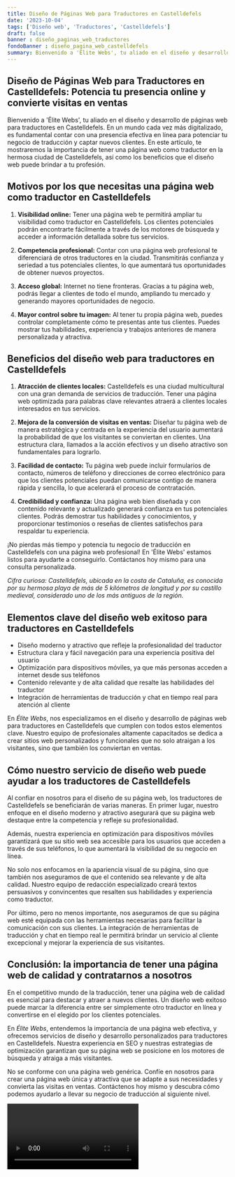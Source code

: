 ```yaml
---
title: Diseño de Páginas Web para Traductores en Castelldefels
date: '2023-10-04'
tags: ['Diseño web', 'Traductores', 'Castelldefels']
draft: false
banner : diseño_paginas_web_traductores
fondoBanner : diseño_pagina_web_castelldefels
summary: Bienvenido a 'Élite Webs', tu aliado en el diseño y desarrollo de páginas web para traductores en Castelldefels. En un mundo cada vez más digitalizado, es fundamental contar con una presencia efectiva en línea para potenciar tu negocio de traducción y captar nuevos clientes. En este artículo, te mostraremos la importancia de tener una página web como traductor en la hermosa ciudad de Castelldefels, así como los beneficios que el diseño web puede brindar a tu profesión.
---
```


## Diseño de Páginas Web para Traductores en Castelldefels: Potencia tu presencia online y convierte visitas en ventas

Bienvenido a 'Élite Webs', tu aliado en el diseño y desarrollo de páginas web para traductores en Castelldefels. En un mundo cada vez más digitalizado, es fundamental contar con una presencia efectiva en línea para potenciar tu negocio de traducción y captar nuevos clientes. En este artículo, te mostraremos la importancia de tener una página web como traductor en la hermosa ciudad de Castelldefels, así como los beneficios que el diseño web puede brindar a tu profesión.

## Motivos por los que necesitas una página web como traductor en Castelldefels

1. **Visibilidad online:** Tener una página web te permitirá ampliar tu visibilidad como traductor en Castelldefels. Los clientes potenciales podrán encontrarte fácilmente a través de los motores de búsqueda y acceder a información detallada sobre tus servicios.

2. **Competencia profesional:** Contar con una página web profesional te diferenciará de otros traductores en la ciudad. Transmitirás confianza y seriedad a tus potenciales clientes, lo que aumentará tus oportunidades de obtener nuevos proyectos.

3. **Acceso global:** Internet no tiene fronteras. Gracias a tu página web, podrás llegar a clientes de todo el mundo, ampliando tu mercado y generando mayores oportunidades de negocio.

4. **Mayor control sobre tu imagen:** Al tener tu propia página web, puedes controlar completamente cómo te presentas ante tus clientes. Puedes mostrar tus habilidades, experiencia y trabajos anteriores de manera personalizada y atractiva.

## Beneficios del diseño web para traductores en Castelldefels

1. **Atracción de clientes locales:** Castelldefels es una ciudad multicultural con una gran demanda de servicios de traducción. Tener una página web optimizada para palabras clave relevantes atraerá a clientes locales interesados en tus servicios.

2. **Mejora de la conversión de visitas en ventas:** Diseñar tu página web de manera estratégica y centrada en la experiencia del usuario aumentará la probabilidad de que los visitantes se conviertan en clientes. Una estructura clara, llamados a la acción efectivos y un diseño atractivo son fundamentales para lograrlo.

3. **Facilidad de contacto:** Tu página web puede incluir formularios de contacto, números de teléfono y direcciones de correo electrónico para que los clientes potenciales puedan comunicarse contigo de manera rápida y sencilla, lo que acelerará el proceso de contratación.

4. **Credibilidad y confianza:** Una página web bien diseñada y con contenido relevante y actualizado generará confianza en tus potenciales clientes. Podrás demostrar tus habilidades y conocimientos, y proporcionar testimonios o reseñas de clientes satisfechos para respaldar tu experiencia.

¡No pierdas más tiempo y potencia tu negocio de traducción en Castelldefels con una página web profesional! En 'Élite Webs' estamos listos para ayudarte a conseguirlo. Contáctanos hoy mismo para una consulta personalizada.

*Cifra curiosa: Castelldefels, ubicada en la costa de Cataluña, es conocida por su hermosa playa de más de 5 kilómetros de longitud y por su castillo medieval, considerado uno de los más antiguos de la región.*

<GifSeo />

<Cta />

## Elementos clave del diseño web exitoso para traductores en Castelldefels

- Diseño moderno y atractivo que refleje la profesionalidad del traductor
- Estructura clara y fácil navegación para una experiencia positiva del usuario
- Optimización para dispositivos móviles, ya que más personas acceden a internet desde sus teléfonos
- Contenido relevante y de alta calidad que resalte las habilidades del traductor
- Integración de herramientas de traducción y chat en tiempo real para atención al cliente

En *Élite Webs*, nos especializamos en el diseño y desarrollo de páginas web para traductores en Castelldefels que cumplen con todos estos elementos clave. Nuestro equipo de profesionales altamente capacitados se dedica a crear sitios web personalizados y funcionales que no solo atraigan a los visitantes, sino que también los conviertan en ventas.

## Cómo nuestro servicio de diseño web puede ayudar a los traductores de Castelldefels

Al confiar en nosotros para el diseño de su página web, los traductores de Castelldefels se beneficiarán de varias maneras. En primer lugar, nuestro enfoque en el diseño moderno y atractivo asegurará que su página web destaque entre la competencia y refleje su profesionalidad.

Además, nuestra experiencia en optimización para dispositivos móviles garantizará que su sitio web sea accesible para los usuarios que acceden a través de sus teléfonos, lo que aumentará la visibilidad de su negocio en línea.

No solo nos enfocamos en la apariencia visual de su página, sino que también nos aseguramos de que el contenido sea relevante y de alta calidad. Nuestro equipo de redacción especializado creará textos persuasivos y convincentes que resalten sus habilidades y experiencia como traductor.

Por último, pero no menos importante, nos aseguramos de que su página web esté equipada con las herramientas necesarias para facilitar la comunicación con sus clientes. La integración de herramientas de traducción y chat en tiempo real le permitirá brindar un servicio al cliente excepcional y mejorar la experiencia de sus visitantes.

## Conclusión: la importancia de tener una página web de calidad y contratarnos a nosotros

En el competitivo mundo de la traducción, tener una página web de calidad es esencial para destacar y atraer a nuevos clientes. Un diseño web exitoso puede marcar la diferencia entre ser simplemente otro traductor en línea y convertirse en el elegido por los clientes potenciales.

En *Élite Webs*, entendemos la importancia de una página web efectiva, y ofrecemos servicios de diseño y desarrollo personalizados para traductores en Castelldefels. Nuestra experiencia en SEO y nuestras estrategias de optimización garantizan que su página web se posicione en los motores de búsqueda y atraiga a más visitantes.

No se conforme con una página web genérica. Confíe en nosotros para crear una página web única y atractiva que se adapte a sus necesidades y convierta las visitas en ventas. Contáctenos hoy mismo y descubra cómo podemos ayudarlo a llevar su negocio de traducción al siguiente nivel.

<Video />

<CtaBot job='Traductores' city='Castelldefels'/>

<Gmaps query='Castelldefels+españa+maps' />
